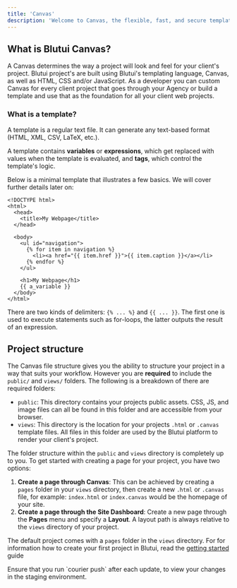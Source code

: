 ```yaml
---
title: 'Canvas'
description: 'Welcome to Canvas, the flexible, fast, and secure template engine for Blutui.'
---
```


## What is Blutui Canvas?

A Canvas determines the way a project will look and feel for your client's project. Blutui project's are built using Blutui's templating language, Canvas, as well as HTML, CSS and/or JavaScript. As a developer you can custom Canvas for every client project that goes through your Agency or build a template and use that as the foundation for all your client web projects.

### What is a template?

A template is a regular text file. It can generate any text-based format (HTML, XML, CSV, LaTeX, etc.).

A template contains **variables** or **expressions**, which get replaced with values when the template is evaluated, and **tags**, which control the template's logic.

Below is a minimal template that illustrates a few basics. We will cover further details later on:

```canvas {% process=false %}
<!DOCTYPE html>
<html>
  <head>
    <title>My Webpage</title>
  </head>

  <body>
    <ul id="navigation">
      {% for item in navigation %}
        <li><a href="{{ item.href }}">{{ item.caption }}</a></li>
      {% endfor %}
    </ul>

    <h1>My Webpage</h1>
    {{ a_variable }}
  </body>
</html>
```

There are two kinds of delimiters: `{% ... %}` and `{{ ... }}`. The first one is used to execute statements such as for-loops, the latter outputs the result of an expression.

## Project structure

The Canvas file structure gives you the ability to structure your project in a way that suits your workflow. However you are **required** to include the `public/` and `views/` folders. The following is a breakdown of there are required folders:

- `public`: This directory contains your projects public assets. CSS, JS, and image files can all be found in this folder and are accessible from your browser.
- `views`: This directory is the location for your projects `.html` or `.canvas` template files. All files in this folder are used by the Blutui platform to render your client's project.

The folder structure within the `public` and `views` directory is completely up to you. To get started with creating a page for your project, you have two options:

1. **Create a page through Canvas**: This can be achieved by creating a `pages` folder in your `views` directory, then create a new `.html` or `.canvas` file, for example: `index.html` or `index.canvas` would be the homepage of your site.
2. **Create a page through the Site Dashboard**: Create a new page through the **Pages** menu and specify a **Layout**. A layout path is always relative to the `views` directory of your project.

The default project comes with a `pages` folder in the `views` directory. For for information how to create your first project in Blutui, read the [getting started](/docs/getting-started/create) guide

<Callout>
Ensure that you run `courier push` after each update, to view your changes in the staging environment.
</Callout>
